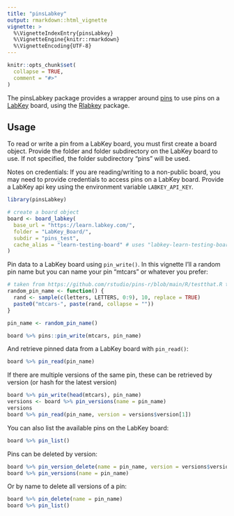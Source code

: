 ```yaml
---
title: "pinsLabkey"
output: rmarkdown::html_vignette
vignette: >
  %\VignetteIndexEntry{pinsLabkey}
  %\VignetteEngine{knitr::rmarkdown}
  %\VignetteEncoding{UTF-8}
---
```


```r
knitr::opts_chunk$set(
  collapse = TRUE,
  comment = "#>"
)
```

The pinsLabkey package provides a wrapper around [pins](https://pins.rstudio.com/) to use pins on a [LabKey](https://www.labkey.com/) board, using the [Rlabkey](https://github.com/LabKey/labkey-api-r) package. 

## Usage

To read or write a pin from a LabKey board, you must first create a board object. Provide the folder and folder subdirectory on the LabKey board to use. If not specified, the folder subdirectory "pins" will be used. 

Notes on credentials: If you are reading/writing to a non-public board, you may need to provide credentials to access pins on a LabKey board. Provide a LabKey api key using the environment variable `LABKEY_API_KEY`.

```r
library(pinsLabkey)

# create a board object
board <- board_labkey(
  base_url = "https://learn.labkey.com/",
  folder = "LabKey_Board/",
  subdir = "pins_test",
  cache_alias = "learn-testing-board" # uses "labkey-learn-testing-board" for cache folder in tmp directory
)
```

Pin data to a LabKey board using `pin_write()`. In this vignette I'll a random pin name but you can name your
pin "mtcars" or whatever you prefer: 

```r
# taken from https://github.com/rstudio/pins-r/blob/main/R/testthat.R testing framework
random_pin_name <- function() {
  rand <- sample(c(letters, LETTERS, 0:9), 10, replace = TRUE)
  paste0("mtcars-", paste(rand, collapse = ""))
}

pin_name <- random_pin_name()
```

```r
board %>% pins::pin_write(mtcars, pin_name)
```

And retrieve pinned data from a LabKey board with `pin_read()`: 

```r
board %>% pin_read(pin_name)
```

If there are multiple versions of the same pin, these can be retrieved by version (or hash for the latest version)

```r
board %>% pin_write(head(mtcars), pin_name)
versions <- board %>% pin_versions(name = pin_name)
versions
board %>% pin_read(pin_name, version = versions$version[1])
```

You can also list the available pins on the LabKey board:

```r
board %>% pin_list()
```

Pins can be deleted by version: 

```r
board %>% pin_version_delete(name = pin_name, version = versions$version[1])
board %>% pin_versions(name = pin_name)
```

Or by name to delete all versions of a pin: 

```r
board %>% pin_delete(name = pin_name)
board %>% pin_list()
```

